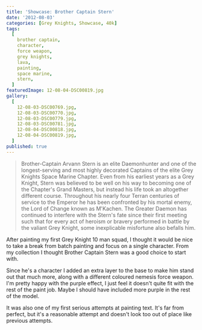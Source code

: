 ```yaml
---
title: 'Showcase: Brother Captain Stern'
date: '2012-08-03'
categories: [Grey Knights, Showcase, 40k]
tags:
  [
    brother captain,
    character,
    force weapon,
    grey knights,
    lava,
    painting,
    space marine,
    stern,
  ]
featuredImage: 12-08-04-DSC00819.jpg
gallery:
  [
    12-08-03-DSC00769.jpg,
    12-08-03-DSC00770.jpg,
    12-08-03-DSC00779.jpg,
    12-08-03-DSC00781.jpg,
    12-08-04-DSC00818.jpg,
    12-08-04-DSC00819.jpg,
  ]
published: true
---
```


> Brother-Captain Arvann Stern is an elite Daemonhunter and one of the longest-serving and most highly decorated Captains of the elite Grey Knights Space Marine Chapter. Even from his earliest years as a Grey Knight, Stern was believed to be well on his way to becoming one of the Chapter's Grand Masters, but instead his life took an altogether different course. Throughout his nearly four Terran centuries of service to the Emperor he has been confronted by his mortal enemy, the Lord of Change known as M'Kachen. The Greater Daemon has continued to interfere with the Stern's fate since their first meeting such that for every act of heroism or bravery performed in battle by the valiant Grey Knight, some inexplicable misfortune also befalls him.

After painting my first Grey Knight 10 man squad, I thought it would be nice to take a break from batch painting and focus on a single character. From my collection I thought Brother Captain Stern was a good choice to start with.

Since he's a character I added an extra layer to the base to make him stand out that much more, along with a different coloured nemesis force weapon. I'm pretty happy with the purple effect, I just feel it doesn't quite fit with the rest of the paint job. Maybe I should have included more purple in the rest of the model.

It was also one of my first serious attempts at painting text. It's far from perfect, but it's a reasonable attempt and doesn't look too out of place like previous attempts.
